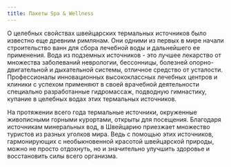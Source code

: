 ```yaml
---
title: Пакеты Spa & Wellness
---
```


О целебных свойствах швейцарских термальных источников было известно еще древним римлянам. Они одними из первых в мире начали строительство ванн для сбора лечебной воды и дальнейшего ее применения. Вода из подземных источников - это лучшее лекарство от множества заболеваний неврологии, бессонницы, болезней опорно-двигательной и дыхательной системы, отличное средство от усталости. Профессионалы инновационных высококлассных лечебных центров и клиники с успехом применяют в своей врачебной деятельности специально разработанные гидромассаж, подводную гимнастику, купание в целебных водах этих термальных источников.

На протяжении всего года термальные источники, окруженные живописными горными курортами, открыты для посещения. Благодаря источникам минеральных вод, в Швейцарию приезжает множество туристов из разных уголков мира. Ведь с помощью этих источников, гармонирующих с необыкновенной красотой швейцарской природы, можно не просто отдохнуть, но и значительно улучшить здоровье и восстановить силы всего организма.
